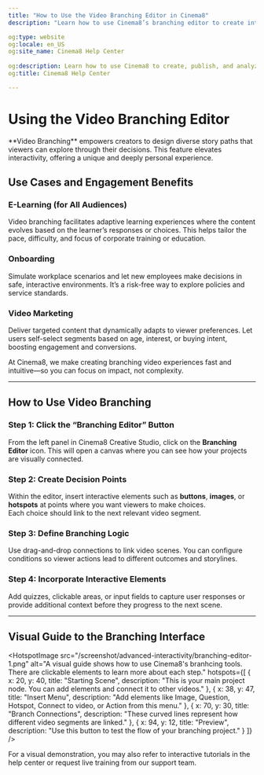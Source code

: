 ---
title: "How to Use the Video Branching Editor in Cinema8"
description: "Learn how to use Cinema8’s branching editor to create interactive videos that adapt in real time to viewer actions. Visit Cinema8."

og:type: website
og:locale: en_US
og:site_name: Cinema8 Help Center
 
og:description: Learn how to use Cinema8 to create, publish, and analyze interactive videos.
og:title: Cinema8 Help Center

---


# Using the Video Branching Editor

<Callout type="info">
**Video Branching** empowers creators to design diverse story paths that viewers can explore through their decisions. This feature elevates interactivity, offering a unique and deeply personal experience.
</Callout>

## Use Cases and Engagement Benefits

### E-Learning (for All Audiences)  
Video branching facilitates adaptive learning experiences where the content evolves based on the learner’s responses or choices. This helps tailor the pace, difficulty, and focus of corporate training or education.

### Onboarding  
Simulate workplace scenarios and let new employees make decisions in safe, interactive environments. It’s a risk-free way to explore policies and service standards.

### Video Marketing  
Deliver targeted content that dynamically adapts to viewer preferences. Let users self-select segments based on age, interest, or buying intent, boosting engagement and conversions.

At Cinema8, we make creating branching video experiences fast and intuitive—so you can focus on impact, not complexity.

---

## How to Use Video Branching

<Steps>

### Step 1: Click the “Branching Editor” Button  
From the left panel in Cinema8 Creative Studio, click on the **Branching Editor** icon. This will open a canvas where you can see how your projects are visually connected.

### Step 2: Create Decision Points  
Within the editor, insert interactive elements such as **buttons**, **images**, or **hotspots** at points where you want viewers to make choices.  
Each choice should link to the next relevant video segment.

### Step 3: Define Branching Logic  
Use drag-and-drop connections to link video scenes. You can configure conditions so viewer actions lead to different outcomes and storylines.

### Step 4: Incorporate Interactive Elements  
Add quizzes, clickable areas, or input fields to capture user responses or provide additional context before they progress to the next scene.

</Steps>

---

## Visual Guide to the Branching Interface

<HotspotImage 
  src="/screenshot/advanced-interactivity/branching-editor-1.png"
  alt="A visual guide shows how to use Cinema8's branhcing tools. There are clickable elements to learn more about each step."
  hotspots={[
    {
      x: 20,
      y: 40,
      title: "Starting Scene",
      description: "This is your main project node. You can add elements and connect it to other videos."
    },
    {
      x: 38,
      y: 47,
      title: "Insert Menu",
      description: "Add elements like Image, Question, Hotspot, Connect to video, or Action from this menu."
    },
    {
      x: 70,
      y: 30,
      title: "Branch Connections",
      description: "These curved lines represent how different video segments are linked."
    },
    {
      x: 94,
      y: 12,
      title: "Preview",
      description: "Use this button to test the flow of your branching project."
    }
  ]}
/>

<Callout type="default">
For a visual demonstration, you may also refer to interactive tutorials in the help center or request live training from our support team.
</Callout>
